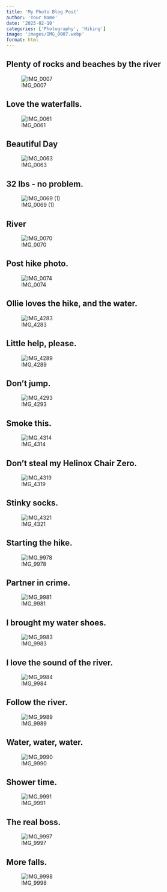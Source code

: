 ```yaml
---
title: 'My Photo Blog Post'
author: 'Your Name'
date: '2025-02-10'
categories: ['Photography', 'Hiking']
image: 'images/IMG_0007.webp'
format: html
---
```


## Plenty of rocks and beaches by the river

![IMG_0007](images/IMG_0007.webp)

## Love the waterfalls.

![IMG_0061](images/IMG_0061.webp)

## Beautiful Day

![IMG_0063](images/IMG_0063.webp)

## 32 lbs - no problem. 

![IMG_0069 (1)](images/IMG_0069%20(1).webp)

## River

![IMG_0070](images/IMG_0070.webp)

## Post hike photo.

![IMG_0074](images/IMG_0074.webp)

## Ollie loves the hike, and the water.

![IMG_4283](images/IMG_4283.webp)

## Little help, please.

![IMG_4289](images/IMG_4289.webp)

## Don't jump.

![IMG_4293](images/IMG_4293.webp)

## Smoke this.

![IMG_4314](images/IMG_4314.webp)

## Don't steal my Helinox Chair Zero.

![IMG_4319](images/IMG_4319.webp)

## Stinky socks.

![IMG_4321](images/IMG_4321.webp)

## Starting the hike.

![IMG_9978](images/IMG_9978.webp)

## Partner in crime.

![IMG_9981](images/IMG_9981.webp)

## I brought my water shoes.

![IMG_9983](images/IMG_9983.webp)

## I love the sound of the river.

![IMG_9984](images/IMG_9984.webp)

## Follow the river.

![IMG_9989](images/IMG_9989.webp)

## Water, water, water.

![IMG_9990](images/IMG_9990.webp)

## Shower time.

![IMG_9991](images/IMG_9991.webp)

## The real boss.

![IMG_9997](images/IMG_9997.webp)

## More falls.

![IMG_9998](images/IMG_9998.webp)
